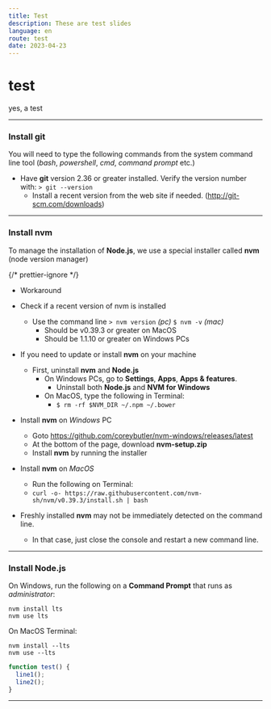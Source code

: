 ```yaml
---
title: Test
description: These are test slides
language: en
route: test
date: 2023-04-23
---
```


# test

yes, a test

---

### Install git

You will need to type the following commands from the system command line tool (_bash_, _powershell_, _cmd_, _command prompt_ etc.)

- Have **git** version 2.36 or greater installed. Verify the version number with: `> git --version`
  - Install a recent version from the web site if needed. (http://git-scm.com/downloads)

---

### Install nvm

To manage the installation of **Node.js**, we use a special installer called **nvm** (node version manager)

{/* prettier-ignore */}
- Workaround
- Check if a recent version of nvm is installed
  - Use the command line `> nvm version` _(pc)_ `$ nvm -v` _(mac)_
    - Should be v0.39.3 or greater on MacOS
    - Should be 1.1.10 or greater on Windows PCs

- If you need to update or install **nvm** on your machine
  - First, uninstall **nvm** and **Node.js**
    - On Windows PCs, go to **Settings**, **Apps**, **Apps & features**.
      - Uninstall both **Node.js** and **NVM for Windows**
    - On MacOS, type the following in Terminal:
      - `$ rm -rf $NVM_DIR ~/.npm ~/.bower`

- Install **nvm** on _Windows_ PC
  - Goto https://github.com/coreybutler/nvm-windows/releases/latest
  - At the bottom of the page, download **nvm-setup.zip**
  - Install **nvm** by running the installer

- Install **nvm** on _MacOS_
  - Run the following on Terminal:
  - `curl -o- https://raw.githubusercontent.com/nvm-sh/nvm/v0.39.3/install.sh | bash`

- Freshly installed **nvm** may not be immediately detected on the command line.
  - In that case, just close the console and restart a new command line.

---

### Install Node.js

On Windows, run the following on a **Command Prompt** that runs as _administrator_:

```
nvm install lts
nvm use lts
```

On MacOS Terminal:

```
nvm install --lts
nvm use --lts
```

```jsx {3,4}
function test() {
  line1();
  line2();
}
```

---
